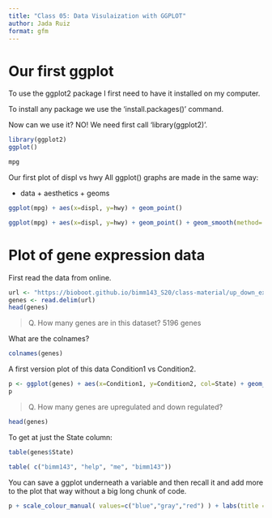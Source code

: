 ```yaml
---
title: "Class 05: Data Visulaization with GGPLOT"
author: Jada Ruiz
format: gfm
---
```

# Our first ggplot

To use the ggplot2 package I first need to have it installed on my computer. 

To install any package we use the 'install.packages()' command. 

Now can we use it? NO! We need first call 'library(ggplot2)'.

```r
library(ggplot2)
ggplot()
```

```r
mpg
```

Our first plot of displ vs hwy
All ggplot() graphs are made in the same way:

- data + aesthetics + geoms

```r
ggplot(mpg) + aes(x=displ, y=hwy) + geom_point()
```

```r
ggplot(mpg) + aes(x=displ, y=hwy) + geom_point() + geom_smooth(method= lm, se=FALSE) 
```
# Plot of gene expression data

First read the data from online. 

```r
url <- "https://bioboot.github.io/bimm143_S20/class-material/up_down_expression.txt"
genes <- read.delim(url)
head(genes)
```

> Q. How many genes are in this dataset?
5196 genes 

What are the colnames?
```r
colnames(genes)
```

A first version plot of this data Condition1 vs Condition2.
```r
p <- ggplot(genes) + aes(x=Condition1, y=Condition2, col=State) + geom_point() 
p
```

> Q. How many genes are upregulated and down regulated?

```r
head(genes)
```

To get at just the State column:
```r
table(genes$State)
```

```r
table( c("bimm143", "help", "me", "bimm143"))
```
You can save a ggplot underneath a variable and then recall it and add more to the plot that way without a big long chunk of code.

```r
p + scale_colour_manual( values=c("blue","gray","red") ) + labs(title = "My nice title", x="No drug", y="Drug")
```




